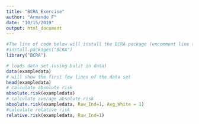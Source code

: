 ```yaml
---
title: "BCRA_Exercise"
author: "Armando F"
date: "10/15/2019"
output: html_document
---
```


```r
#The line of code below will install the BCRA package (uncomment line to do so and only install once)
#install.packages("BCRA")
library("BCRA")
```

```r
# loads data set (using bulit in data)
data(exampledata)
# will show the first few lines of the data set
head(exampledata)
# calculate absolute risk
absolute.risk(exampledata)
# calculate average absolute risk
absolute.risk(exampledata, Raw_Ind=1, Avg_White = 1)
#calculate relative risk
relative.risk(exampledata, Raw_Ind=1)

```

